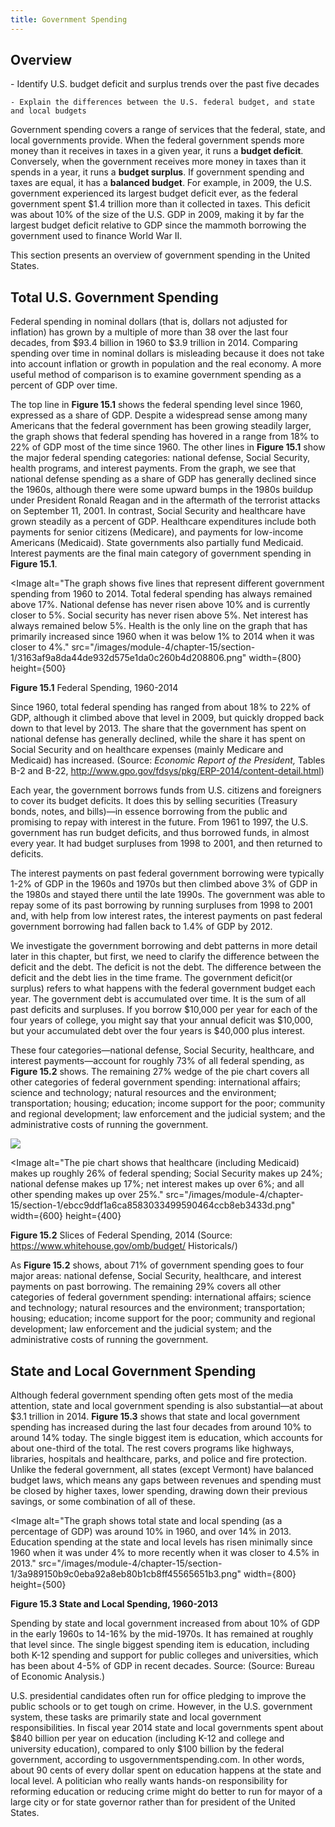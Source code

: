 ```yaml
---
title: Government Spending
---
```


## Overview

<Info title='By the end of this section, you will be able to:'>
    - Identify U.S. budget deficit and surplus trends over the past five decades

    - Explain the differences between the U.S. federal budget, and state and local budgets

</Info>

Government spending covers a range of services that the federal, state, and local governments provide. When the federal government spends more money than it receives in taxes in a given year, it runs a **budget deficit**. Conversely, when the government receives more money in taxes than it spends in a year, it runs a **budget surplus**. If government spending and taxes are equal, it has a **balanced budget**. For example, in 2009, the U.S. government experienced its largest budget deficit ever, as the federal government spent $1.4 trillion more than it collected in taxes. This deficit was about 10% of the size of the U.S. GDP in 2009, making it by far the largest budget deficit relative to GDP since the mammoth borrowing the government used to finance World War II.

This section presents an overview of government spending in the United States.

## Total U.S. Government Spending

Federal spending in nominal dollars (that is, dollars not adjusted for inflation) has grown by a multiple of more than 38 over the last four decades, from $93.4 billion in 1960 to $3.9 trillion in 2014. Comparing spending over time in nominal dollars is misleading because it does not take into account inflation or growth in population and the real economy. A more useful method of comparison is to examine government spending as a percent of GDP over time.

The top line in **Figure 15.1** shows the federal spending level since 1960, expressed as a share of GDP. Despite a widespread sense among many Americans that the federal government has been growing steadily larger, the graph shows that federal spending has hovered in a range from 18% to 22% of GDP most of the time since 1960. The other lines in **Figure 15.1** show the major federal spending categories: national defense, Social Security, health programs, and interest payments. From the graph, we see that national defense spending as a share of GDP has generally declined since the 1960s, although there were some upward bumps in the 1980s buildup under President Ronald Reagan and in the aftermath of the terrorist attacks on September 11, 2001. In contrast, Social Security and healthcare have grown steadily as a percent of GDP. Healthcare expenditures include both payments for senior citizens (Medicare), and payments for low-income Americans (Medicaid). State governments also partially fund Medicaid. Interest payments are the final main category of government spending in **Figure 15.1**.

<Image
  alt="The graph shows five lines that represent different government spending from 1960 to 2014. Total federal spending has always remained above 17%. National defense has never risen above 10% and is currently closer to 5%. Social security has never risen above 5%. Net interest has always remained below 5%. Health is the only line on the graph that has primarily increased since 1960 when it was below 1% to 2014 when it was closer to 4%."
  src="/images/module-4/chapter-15/section-1/3163af9a8da44de932d575e1da0c260b4d208806.png"
  width={800}
  height={500}
>
  **Figure 15.1** Federal Spending, 1960-2014

Since 1960, total federal spending has ranged from about 18% to 22% of GDP, although it climbed above that level in 2009, but quickly dropped back down to that level by 2013. The share that the government has spent on national defense has generally declined, while the share it has spent on Social Security and on healthcare expenses (mainly Medicare and Medicaid) has increased. (Source: _Economic Report of the President,_ Tables B-2 and B-22, http://www.gpo.gov/fdsys/pkg/ERP-2014/content-detail.html)

</Image>

Each year, the government borrows funds from U.S. citizens and foreigners to cover its budget deficits. It does this by selling securities (Treasury bonds, notes, and bills)—in essence borrowing from the public and promising to repay with interest in the future. From 1961 to 1997, the U.S. government has run budget deficits, and thus borrowed funds, in almost every year. It had budget surpluses from 1998 to 2001, and then returned to deficits.

The interest payments on past federal government borrowing were typically 1-2% of GDP in the 1960s and 1970s but then climbed above 3% of GDP in the 1980s and stayed there until the late 1990s. The government was able to repay some of its past borrowing by running surpluses from 1998 to 2001 and, with help from low interest rates, the interest payments on past federal government borrowing had fallen back to 1.4% of GDP by 2012.

We investigate the government borrowing and debt patterns in more detail later in this chapter, but first, we need to clarify the difference between the deficit and the debt. The deficit is not the debt. The difference between the deficit and the debt lies in the time frame. The government deficit(or surplus) refers to what happens with the federal government budget each year. The government debt is accumulated over time. It is the sum of all past deficits and surpluses. If you borrow \$10,000 per year for each of the four years of college, you might say that your annual deficit was \$10,000, but your accumulated debt over the four years is \$40,000 plus interest.

These four categories—national defense, Social Security, healthcare, and interest payments—account for roughly 73% of all federal spending, as **Figure 15.2** shows. The remaining 27% wedge of the pie chart covers all other categories of federal government spending: international affairs; science and technology; natural resources and the environment; transportation; housing; education; income support for the poor; community and regional development; law enforcement and the judicial system; and the administrative costs of running the government.

![](figure/ebcc9ddf1a6ca8583033499590464ccb8eb3433d.png)

<Image
  alt="The pie chart shows that healthcare (including Medicaid) makes up roughly 26% of federal spending; Social Security makes up 24%; national defense makes up 17%; net interest makes up over 6%; and all other spending makes up over 25%."
  src="/images/module-4/chapter-15/section-1/ebcc9ddf1a6ca8583033499590464ccb8eb3433d.png"
  width={600}
  height={400}
>
  **Figure 15.2** Slices of Federal Spending, 2014 (Source:
  https://www.whitehouse.gov/omb/budget/ Historicals/)
</Image>

As **Figure 15.2** shows, about 71% of government spending goes to four major areas: national defense, Social Security, healthcare, and interest payments on past borrowing. The remaining 29% covers all other categories of federal government spending: international affairs; science and technology; natural resources and the environment; transportation; housing; education; income support for the poor; community and regional development; law enforcement and the judicial system; and the administrative costs of running the government.

## State and Local Government Spending

Although federal government spending often gets most of the media attention, state and local government spending is also substantial—at about $3.1 trillion in 2014. **Figure 15.3** shows that state and local government spending has increased during the last four decades from around 10% to around 14% today. The single biggest item is education, which accounts for about one-third of the total. The rest covers programs like highways, libraries, hospitals and healthcare, parks, and police and fire protection. Unlike the federal government, all states (except Vermont) have balanced budget laws, which means any gaps between revenues and spending must be closed by higher taxes, lower spending, drawing down their previous savings, or some combination of all of these.

<Image
  alt="The graph shows total state and local spending (as a percentage of GDP) was around 10% in 1960, and over 14% in 2013. Education spending at the state and local levels has risen minimally since 1960 when it was under 4% to more recently when it was closer to 4.5% in 2013."
  src="/images/module-4/chapter-15/section-1/3a989150b9c0eba92a8eb80b1cb8ff45565651b3.png"
  width={800}
  height={500}
>
  **Figure 15.3 State and Local Spending, 1960-2013**
</Image>

Spending by state and local government increased from about 10% of GDP in the early 1960s to 14-16% by the mid-1970s. It has remained at roughly that level since. The single biggest spending item is education, including both K-12 spending and support for public colleges and universities, which has been about 4-5% of GDP in recent decades. Source: (Source: Bureau of Economic Analysis.)

U.S. presidential candidates often run for office pledging to improve the public schools or to get tough on crime. However, in the U.S. government system, these tasks are primarily state and local government responsibilities. In fiscal year 2014 state and local governments spent about $840 billion per year on education (including K-12 and college and university education), compared to only $100 billion by the federal government, according to usgovernmentspending.com. In other words, about 90 cents of every dollar spent on education happens at the state and local level. A politician who really wants hands-on responsibility for reforming education or reducing crime might do better to run for mayor of a large city or for state governor rather than for president of the United States.
